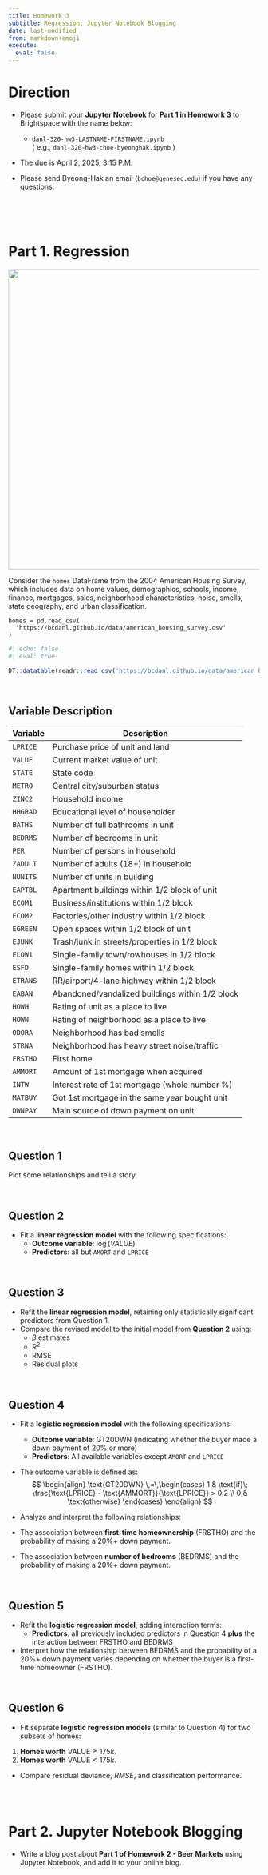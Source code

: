 ```yaml
---
title: Homework 3
subtitle: Regression; Jupyter Notebook Blogging
date: last-modified
from: markdown+emoji
execute: 
  eval: false
---
```


# Direction

- Please submit your **Jupyter Notebook** for **Part 1 in Homework 3** to Brightspace with the name below:

  - `danl-320-hw3-LASTNAME-FIRSTNAME.ipynb`\
  ( e.g., `danl-320-hw3-choe-byeonghak.ipynb` )

- The due is April 2, 2025, 3:15 P.M.

- Please send Byeong-Hak an email (`bchoe@geneseo.edu`) if you have any questions.

<br><br><br>




# Part 1. Regression


<p align="center">
  <img src="https://bcdanl.github.io/lec_figs/home-sold.png" width="600px">
</p>


Consider the `homes` DataFrame from the 2004 American Housing Survey, which includes data on home values, demographics, schools, income, finance, mortgages, sales, neighborhood characteristics, noise, smells, state geography, and urban classification.

```.python
homes = pd.read_csv(
  'https://bcdanl.github.io/data/american_housing_survey.csv'
)
```


```r
#| echo: false
#| eval: true

DT::datatable(readr::read_csv('https://bcdanl.github.io/data/american_housing_survey.csv'))
```


<br>

## Variable Description

| Variable | Description |
|----------|------------|
| `LPRICE`  | Purchase price of unit and land |
| `VALUE`   | Current market value of unit |
| `STATE`   | State code |
| `METRO`   | Central city/suburban status |
| `ZINC2`   | Household income |
| `HHGRAD`  | Educational level of householder |
| `BATHS`   | Number of full bathrooms in unit |
| `BEDRMS`  | Number of bedrooms in unit |
| `PER`     | Number of persons in household |
| `ZADULT`  | Number of adults (18+) in household |
| `NUNITS`  | Number of units in building |
| `EAPTBL`  | Apartment buildings within 1/2 block of unit |
| `ECOM1`   | Business/institutions within 1/2 block |
| `ECOM2`   | Factories/other industry within 1/2 block |
| `EGREEN`  | Open spaces within 1/2 block of unit |
| `EJUNK`   | Trash/junk in streets/properties in 1/2 block |
| `ELOW1`   | Single-family town/rowhouses in 1/2 block |
| `ESFD`    | Single-family homes within 1/2 block |
| `ETRANS`  | RR/airport/4-lane highway within 1/2 block |
| `EABAN`   | Abandoned/vandalized buildings within 1/2 block |
| `HOWH`    | Rating of unit as a place to live |
| `HOWN`    | Rating of neighborhood as a place to live |
| `ODORA`   | Neighborhood has bad smells |
| `STRNA`   | Neighborhood has heavy street noise/traffic |
| `FRSTHO`  | First home |
| `AMMORT`  | Amount of 1st mortgage when acquired |
| `INTW`    | Interest rate of 1st mortgage (whole number %) |
| `MATBUY`  | Got 1st mortgage in the same year bought unit |
| `DWNPAY`  | Main source of down payment on unit |

<br>


## Question 1
Plot some relationships and tell a story.

<br>

## Question 2
- Fit a **linear regression model** with the following specifications:
  - **Outcome variable**: $\log(VALUE)$
  - **Predictors**: all but `AMORT` and `LPRICE`

<br>

## Question 3
- Refit the **linear regression model**, retaining only statistically significant predictors from Question 1. 
- Compare the revised model to the initial model from **Question 2** using:
	-	$\beta$ estimates
	-	$R^2$
	-	RMSE
	-	Residual plots

<br>

## Question 4
- Fit a **logistic regression model** with the following specifications:
  - **Outcome variable**: $\text{GT20DWN}$ (indicating whether the buyer made a down payment of 20% or more)
  - **Predictors**: All available variables except `AMORT` and `LPRICE`

- The outcome variable is defined as:
$$
\begin{align}
\text{GT20DWN} \,=\,\begin{cases}
1 & \text{if}\; \frac{\text{LPRICE} - \text{AMMORT}}{\text{LPRICE}} > 0.2 \\
0 & \text{otherwise}
\end{cases}
\end{align}
$$

-	Analyze and interpret the following relationships:
  - The association between **first-time homeownership** ($\text{FRSTHO}$) and the probability of making a 20%+ down payment.
  - The association between **number of bedrooms** ($\text{BEDRMS}$) and the probability of making a 20%+ down payment.

<br>



## Question 5
- Refit the **logistic regression model**, adding interaction terms:
  - **Predictors**: all previously included predictors in Question 4 **plus** the interaction between $\text{FRSTHO}$ and $\text{BEDRMS}$
  
- Interpret how the relationship between $\text{BEDRMS}$ and the probability of a 20%+ down payment varies depending on whether the buyer is a first-time homeowner ($\text{FRSTHO}$). 

<br>



## Question 6
-	Fit separate **logistic regression models** (similar to Question 4) for two subsets of homes:
  1. **Homes worth** $\text{VALUE} \geq 175k$. 
  2. **Homes worth** $\text{VALUE} < 175k$. 
- Compare residual deviance, $RMSE$, and classification performance.


<br><br>


# Part 2. Jupyter Notebook Blogging

- Write a blog post about **Part 1 of Homework 2 - Beer Markets** using Jupyter Notebook, and add it to your online blog.

<br>
